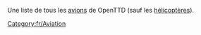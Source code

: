 

Une liste de tous les [[fr/Manual/Base Set/Vehicles/Avions|avions]] de OpenTTD (sauf les [[:Category:en/Hélicoptères|hélicoptères]]).

[[Category:fr/Aviation]]